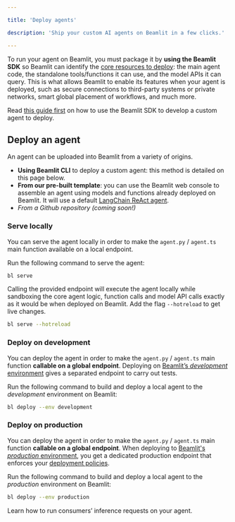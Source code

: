 ```yaml
---

title: 'Deploy agents'

description: 'Ship your custom AI agents on Beamlit in a few clicks.'

---
```


To run your agent on Beamlit, you must package it by **using the Beamlit SDK** so Beamlit can identify the [core resources to deploy](Overview): the main agent code, the standalone tools/functions it can use, and the model APIs it can query. This is what allows Beamlit to enable its features when your agent is deployed, such as secure connections to third-party systems or private networks, smart global placement of workflows, and much more.

<Info>Read [this guide first](Develop-an-agent) on how to use the Beamlit SDK to develop a custom agent to deploy.</Info>

## Deploy an agent

An agent can be uploaded into Beamlit from a variety of origins.

- **Using Beamlit CLI** to deploy a custom agent: this method is detailed on this page below.
- **From our pre-built template**: you can use the Beamlit web console to assemble an agent using models and functions already deployed on Beamlit. It will use a default [LangChain ReAct agent](https://api.python.langchain.com/en/latest/agents/langchain.agents.react.agent.create_react_agent.html).
- *From a Github repository (coming soon!)*

### Serve locally

You can serve the agent locally in order to make the `agent.py` / `agent.ts` main function available on a local endpoint. 

Run the following command to serve the agent:

```bash
bl serve
```

Calling the provided endpoint will execute the agent locally while sandboxing the core agent logic, function calls and model API calls exactly as it would be when deployed on Beamlit. Add the flag `--hotreload`  to get live changes.

```bash
bl serve --hotreload
```

### Deploy on development

You can deploy the agent in order to make the `agent.py` / `agent.ts` main function **callable on a global endpoint**. Deploying on [Beamlit’s *development* environment](../Model-Governance/Environments) gives a separated endpoint to carry out tests.

Run the following command to build and deploy a local agent to the *development* environment on Beamlit:

```bash
bl deploy --env development
```

### Deploy on production

You can deploy the agent in order to make the `agent.py` / `agent.ts` main function **callable on a global endpoint**. When deploying to [Beamlit's *production* environment](../Model-Governance/Environments%2013847e47b1ea81ac9677d81f847741bd), you get a dedicated production endpoint that enforces your [deployment policies](../Model-Governance/Policies).

Run the following command to build and deploy a local agent to the *production* environment on Beamlit:

```bash
bl deploy --env production
```

<Card title="Query agents" icon="bolt" href="/Agents/Query-agents">
Learn how to run consumers’ inference requests on your agent. 
</Card>